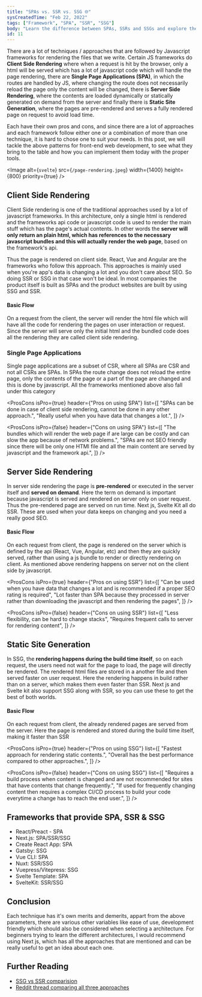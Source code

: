 ```yaml
---
title: "SPAs vs. SSR vs. SSG 🌐"
sysCreatedTime: "Feb 22, 2022"
tags: ["Framework", "SPA", "SSR", "SSG"]
body: "Learn the difference between SPAs, SSRs and SSGs and explore the pros and cons of each approach, which really helps in choosing the framework for your application."
id: 11
---
```


There are a lot of techniques / approaches that are followed by Javascript frameworks for rendering the
files that we write. Certain JS frameworks do **Client Side Rendering** where when a request is hit by the browser,
only a html will be served which has a lot of javascript code which will handle the page rendering, there are **Single Page Applications (SPA)**,
in which the routes are handled by JS, where changing the route does not necessarily reload
the page only the content will be changed, there is **Server Side Rendering**, where the contents are loaded dynamically
or statically generated on demand from the server and finally there is **Static Site Generation**, where the pages are pre-rendered and serves a
fully rendered page on request to avoid load time.

Each have their own pros and cons, and since there are a lot of approaches and each framework follow either one
or a combination of more than one technique, it is hard to chose one to suit your needs. In this post, we will
tackle the above patterns for front-end web development, to see what they bring to the table and how you can implement
them today with the proper tools.

<Image
  alt={`svelte`}
  src={`/page-rendering.jpeg`}
  width={1400}
  height={800}
  priority={true}
/>

## Client Side Rendering

Client Side rendering is one of the traditional approaches used by a lot of javascript frameworks. In this architecture,
only a single html is rendered and the frameworks api code or javascript code is used to render the main stuff which has the
page's actual contents. In other words the **server will only return an plain html, which has references to the necessary javascript
bundles and this will actually render the web page**, based on the framework's api.

Thus the page is rendered on client side. React, Vue and Angular are the frameworks who follow this approach. This approaches is mainly
used when you're app's data is changing a lot and you don't care about SEO. So doing SSR or SSG in that case won't be ideal. In most
companies the product itself is built as SPAs and the product websites are built by using SSG and SSR.

#### Basic Flow

On a request from the client, the server will render the html file which will have all the code for rendering the pages on user interaction
or request. Since the server will serve only the initial html and the bundled code does all the rendering they are called client side rendering.

### Single Page Applications

Single page applications are a subset of CSR, where all SPAs are CSR and not all CSRs are SPAs. In SPAs the route change does not
reload the entire page, only the contents of the page or a part of the page are changed and this is done by javascript. All the
frameworks mentioned above also fall under this category

<ProsCons
  isPro={true}
  header={"Pros on using SPA"}
  list={[
    "SPAs can be done in case of client side rendering, cannot be done in any other approach.",
    "Really useful when you have data that changes a lot.",
  ]}
/>

<ProsCons
  isPro={false}
  header={"Cons on using SPA"}
  list={[
    "The bundles which will render the web page if are large can be costly and can slow the app because of network problems.",
    "SPAs are not SEO friendly since there will be only one HTMl file and all the main content are served by javascript and the framework api.",
  ]}
/>

## Server Side Rendering

In server side rendering the page is **pre-rendered** or executed in the server itself and **served on demand**. Here the term on demand is
important because javascript is served and rendered on server only on user request. Thus the pre-rendered page are served on run
time. Next js, Svelte Kit all do SSR. These are used when your data keeps on changing and you need a really good SEO.

#### Basic Flow

On each request from client, the page is rendered on the server which is defined by the api (React, Vue, Angular, etc) and then they
are quickly served, rather than using a js bundle to render or directly rendering on client. As mentioned above rendering happens on
server not on the client side by javascript.

<ProsCons
  isPro={true}
  header={"Pros on using SSR"}
  list={[
    "Can be used when you have data that changes a lot and is recommended if a proper SEO rating is required",
    "Lot faster than SPA because they processed in server rather than downloading the javascript and then rendering the pages",
  ]}
/>

<ProsCons
  isPro={false}
  header={"Cons on using SSR"}
  list={[
    "Less flexibility, can be hard to change stacks",
    "Requires frequent calls to server for rendering content",
  ]}
/>

## Static Site Generation

In SSG, the **rendering happens during the build time itself**, so on each request, the users need not wait for the page to
load, the page will directly be rendered. The rendered html files are stored in a another file and then served faster on user request.
Here the rendering happens in build rather than on a server, which makes them even faster than SSR.
Next js and Svelte kit also support SSG along with SSR, so you can use these to get the best of both worlds.

#### Basic Flow

On each request from client, the already rendered pages are served from the server. Here the page is rendered and stored during the build
time itself, making it faster than SSR

<ProsCons
  isPro={true}
  header={"Pros on using SSG"}
  list={[
    "Fastest approach for rendering static contents.",
    "Overall has the best performance compared to other approaches.",
  ]}
/>

<ProsCons
  isPro={false}
  header={"Cons on using SSG"}
  list={[
    "Requires a build process when content is changed and are not recommended for sites that have contents that change frequently.",
    "If used for frequently changing content then requires a complex CI/CD process to build your code everytime a change has to reach the end user.",
  ]}
/>

## Frameworks that provide SPA, SSR & SSG

- React/Preact - SPA
- Next.js: SPA/SSR/SSG
- Create React App: SPA
- Gatsby: SSG
- Vue CLI: SPA
- Nuxt: SSR/SSG
- Vuepress/Vitepress: SSG
- Svelte Template: SPA
- SvelteKit: SSR/SSG

## Conclusion

Each technique has it's own merits and demerits, appart from the above parameters, there are various other variables like
ease of use, development friendly which should also be considered when selecting a architecture. For beginners trying to learn
the different architectures, I would recommend using Next js, which has all the approaches that are mentioned and can be
really useful to get an idea about each one.

## Further Reading

- [SSG vs SSR comparision](https://martinfowler.com/articles/micro-frontends.htmlhttps://blog.logrocket.com/ssg-vs-ssr-in-next-js/)
- [Reddit thread comparing all three approaches](https://www.reddit.com/r/nextjs/comments/mot54n/difference_between_ssr_ssg_csr_and_spa/)
